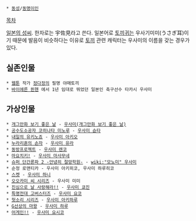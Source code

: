  * [[동성]]/[[동명이인]]

[[목차]]

[[일본의 성씨]]. 한자로는 宇佐見라고 쓴다. 일본어로 [[토끼귀]]는 우사기미미(うさぎ耳)이기 때문에 발음이 비슷하다는 이유로 [[토끼]] 관련 캐릭터는 우사미의 이름을 갖는 경우가 있다.

== 실존인물 ==
 * [[웹툰]] 작가 [[정다정]]의 필명 야매토끼
 * [[바이에른 뮌헨]] 에서 1년 임대로 뛰었던 일본인 축구선수 타카시 우사미

== 가상인물 ==
 * [[개그만화 보기 좋은 날]] - [[우사미(개그만화 보기 좋은 날)]]
 * [[공수도소공자 코히나타 미노루]] - [[우사미 슌타]]
 * [[내일의 유키노죠]] - [[우사미 아키오]]
 * [[누라리횬의 손자]] - [[우사미 유라]]
 * [[동방프로젝트]] - [[우사미 렌코]]
 * [[마요치키!]] - [[우사미 마사무네]]
 * [[슈퍼 단간론파 2 -안녕히 절망학원-]] - [[wiki:"모노미" 우사미]]
 * 순정 로맨티카 - 우사미 아키히코, 우사미 하루히코
 * [[스켓]] - [[우사미 하니]]
 * [[오오카미 씨 시리즈]] - 우사미 미미
 * [[진심으로 날 사랑해라!!]] - [[우사미 쿄진]]
 * [[특명전대 고버스터즈]] - [[우사미 요코]]
 * [[헛소리 시리즈]] - [[우사미 아키하루]]
 * [[G선상의 마왕]] - [[우사미 하루]]
 * [[어게인!!]] - [[우사미 요시코]]
